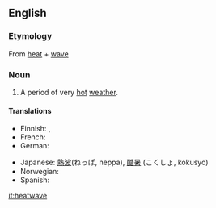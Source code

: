 {{wikipedia}}
==English==

===Etymology===
From [[heat]] + [[wave]]

===Noun===
{{en-noun}}

#A period of very [[hot]] [[weather]].

====Translations====
{{top}}
* Finnish: {{t-|fi|helleaalto}}, {{t-|fi|lämpöaalto}}
* French: {{t-|fr|vague de chaleur|f}}
* German: {{t+|de|Hitzewelle|f}}
{{mid}}
* Japanese: [[熱波]](ねっぱ, neppa), [[酷暑]] (こくしょ, kokusyo)
* Norwegian: {{t|no|hetebølge|c}}
* Spanish: {{t-|es|ola de calor|f}}
{{bottom}}

[[it:heatwave]]